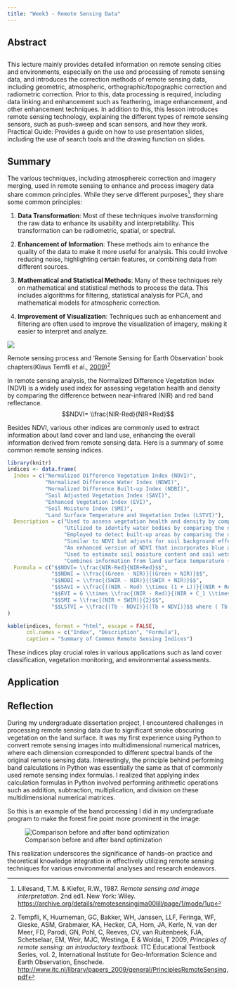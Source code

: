 ```yaml
---
title: "Week3 - Remote Sensing Data"
---
```


## Abstract

::: callout-tip
## 

This lecture mainly provides detailed information on remote sensing cities and environments, especially on the use and processing of remote sensing data, and introduces the correction methods of remote sensing data, including geometric, atmospheric, orthographic/topographic correction and radiometric correction. Prior to this, data processing is required, including data linking and enhancement such as feathering, image enhancement, and other enhancement techniques. In addition to this, this lesson introduces remote sensing technology, explaining the different types of remote sensing sensors, such as push-sweep and scan sensors, and how they work. Practical Guide: Provides a guide on how to use presentation slides, including the use of search tools and the drawing function on slides.
:::

## Summary

The various techniques, including atmosphereic correction and imagery merging, used in remote sensing to enhance and process imagery data share common principles. While they serve different purposes[^wk3_rs_data-1], they share some common principles:

[^wk3_rs_data-1]: Lillesand, T.M. & Kiefer, R.W., 1987. *Remote sensing and image interpretation*. 2nd ed1. New York: Wiley. <https://archive.org/details/remotesensingima00lill/page/1/mode/1up>


1.  **Data Transformation**: Most of these techniques involve transforming the raw data to enhance its usability and interpretability. This transformation can be radiometric, spatial, or spectral.

2.  **Enhancement of Information**: These methods aim to enhance the quality of the data to make it more useful for analysis. This could involve reducing noise, highlighting certain features, or combining data from different sources.

3.  **Mathematical and Statistical Methods**: Many of these techniques rely on mathematical and statistical methods to process the data. This includes algorithms for filtering, statistical analysis for PCA, and mathematical models for atmospheric correction.

4.  **Improvement of Visualization**: Techniques such as enhancement and filtering are often used to improve the visualization of imagery, making it easier to interpret and analyze.

![](images/RS_book.png){fig-align="center"}

Remote sensing process and ‘Remote Sensing for Earth Observation’ book chapters(Klaus Temfli et al., [2009](https://research.utwente.nl/en/publications/principles-of-remote-sensing-an-introductory-textbook-4))[^wk3_rs_data-2]

[^wk3_rs_data-2]: Tempfli, K, Huurneman, GC, Bakker, WH, Janssen, LLF, Feringa, WF, Gieske, ASM, Grabmaier, KA, Hecker, CA, Horn, JA, Kerle, N, van der Meer, FD, Parodi, GN, Pohl, C, Reeves, CV, van Ruitenbeek, FJA, Schetselaar, EM, Weir, MJC, Westinga, E & Woldai, T 2009, *Principles of remote sensing: an introductory textbook.* ITC Educational Textbook Series, vol. 2, International Institute for Geo-Information Science and Earth Observation, Enschede. <http://www.itc.nl/library/papers_2009/general/PrinciplesRemoteSensing.pdf>


In remote sensing analysis, the Normalized Difference Vegetation Index (NDVI) is a widely used index for assessing vegetation health and density by comparing the difference between near-infrared (NIR) and red band reflectance. 
$$NDVI= \\frac{NIR-Red}{NIR+Red}$$                                                

Besides NDVI, various other indices are commonly used to extract information about land cover and land use, enhancing the overall information derived from remote sensing data. Here is a summary of some common remote sensing indices.

```r
library(knitr)
indices <- data.frame(
  Index = c("Normalized Difference Vegetation Index (NDVI)", 
            "Normalized Difference Water Index (NDWI)", 
            "Normalized Difference Built-up Index (NDBI)", 
            "Soil Adjusted Vegetation Index (SAVI)", 
            "Enhanced Vegetation Index (EVI)", 
            "Soil Moisture Index (SMI)", 
            "Land Surface Temperature and Vegetation Index (LSTVI)"),
  Description = c("Used to assess vegetation health and density by comparing the difference between near-infrared (NIR) and red band reflectance.",
                  "Utilized to identify water bodies by comparing the difference between green and near-infrared band reflectance.",
                  "Employed to detect built-up areas by comparing the difference between near-infrared and shortwave infrared band reflectance.",
                  "Similar to NDVI but adjusts for soil background effects, particularly in areas with sparse vegetation cover.",
                  "An enhanced version of NDVI that incorporates blue and red-edge bands, providing better sensitivity to high-density vegetation areas.",
                  "Used to estimate soil moisture content and soil wetness conditions in agricultural and hydrological studies.",
                  "Combines information from land surface temperature (LST) and vegetation indices to analyze urban heat island effects and land use changes."),
  Formula = c("$$NDVI= \\frac{NIR-Red}{NIR+Red}$$",
              "$$NDWI = \\frac{(Green - NIR)}{(Green + NIR)}$$",
              "$$NDBI = \\frac{(SWIR - NIR)}{(SWIR + NIR)}$$",
              "$$SAVI = \\frac{((NIR - Red) \\times (1 + L))}{(NIR + Red + L)}$$ where ( L ) is the soil adjustment factor.",
              "$$EVI = G \\times \\frac{(NIR - Red)}{(NIR + C_1 \\times Red - C_2 \\times Blue + L)}$$ where G is the gain factor, C_1 and C_2 are coefficients, and L is the canopy background adjustment.",
              "$$SMI = \\frac{(NIR + SWIR)}{2}$$",
              "$$LSTVI = \\frac{(Tb - NDVI)}{(Tb + NDVI)}$$ where ( Tb ) is the land surface temperature.")
)

kable(indices, format = "html", escape = FALSE, 
      col.names = c("Index", "Description", "Formula"),
      caption = "Summary of Common Remote Sensing Indices")
```

 These indices play crucial roles in various applications such as land cover classification, vegetation monitoring, and environmental assessments.

## Application

## Reflection

During my undergraduate dissertation project, I encountered challenges in processing remote sensing data due to significant smoke obscuring vegetation on the land surface. It was my first experience using Python to convert remote sensing images into multidimensional numerical matrices, where each dimension corresponded to different spectral bands of the original remote sensing data. Interestingly, the principle behind performing band calculations in Python was essentially the same as that of commonly used remote sensing index formulas. I realized that applying index calculation formulas in Python involved performing arithmetic operations such as addition, subtraction, multiplication, and division on these multidimensional numerical matrices.

So this is an example of the band processing I did in my undergraduate program to make the forest fire point more prominent in the image:

![Comparison before and after band optimization](images/clipboard-4252325944.png){fig-alt="Comparison before and after band optimization" fig-align="center"}

This realization underscores the significance of hands-on practice and theoretical knowledge integration in effectively utilizing remote sensing techniques for various environmental analyses and research endeavors.
